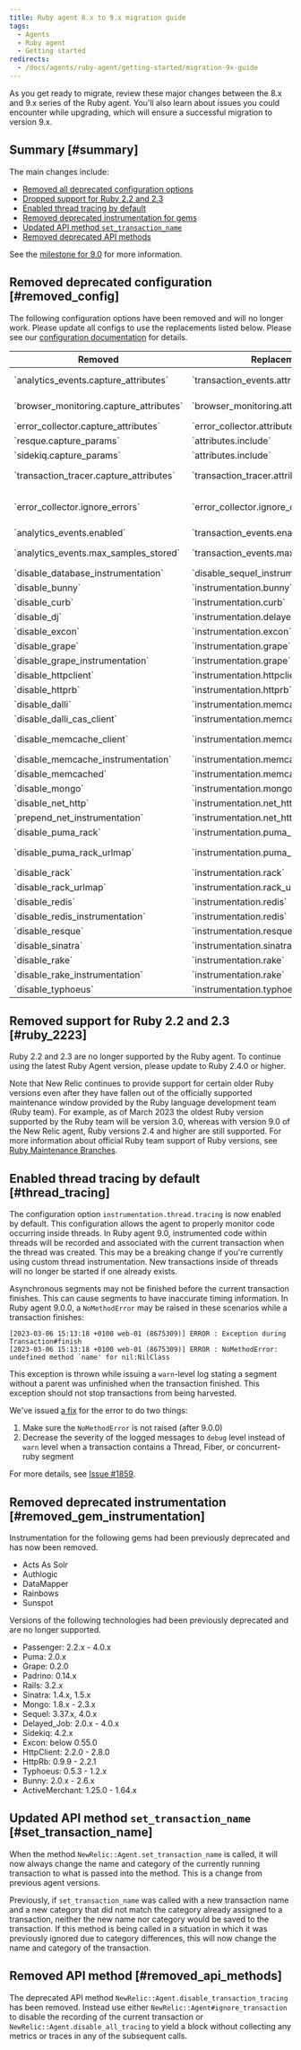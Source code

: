 ```yaml
---
title: Ruby agent 8.x to 9.x migration guide
tags:
  - Agents
  - Ruby agent
  - Getting started
redirects:
  - /docs/agents/ruby-agent/getting-started/migration-9x-guide
---
```


As you get ready to migrate, review these major changes between the 8.x and 9.x series of the Ruby agent. You'll also learn about issues you could encounter while upgrading, which will ensure a successful migration to version 9.x.

## Summary [#summary]

The main changes include:

* [Removed all deprecated configuration options](#removed_config)
* [Dropped support for Ruby 2.2 and 2.3](#ruby_2223)
* [Enabled thread tracing by default](#thread_tracing)
* [Removed deprecated instrumentation for gems](#removed_gem_instrumentation)
* [Updated API method `set_transaction_name`](#set_transaction_name)
* [Removed deprecated API methods](#removed_api_methods)

See the [milestone for 9.0](https://github.com/newrelic/newrelic-ruby-agent/milestone/28?closed=1) for more information.

## Removed deprecated configuration [#removed_config]

  The following configuration options have been removed and will no longer work. Please update all configs to use the replacements listed below. Please see our [configuration documentation](/docs/apm/agents/ruby-agent/configuration/ruby-agent-configuration) for details.

<table>
  <thead>
      <tr>
        <th>Removed</th>
        <th>Replacement</th>
        <th>`newrelic.yml` example</th>
      </tr>
  </thead>
  <tbody>
      <tr>
        <td>`analytics_events.capture_attributes`</td>
        <td>`transaction_events.attributes.enabled`</td>
        <td>`transaction_events.attributes.enabled: false`</td>
      </tr>
      <tr>
        <td>`browser_monitoring.capture_attributes`</td>
        <td>`browser_monitoring.attributes.enabled`</td>
        <td>`browser_monitoring.attributes.enabled: false`</td>
      </tr>
      <tr>
        <td>`error_collector.capture_attributes`</td>
        <td>`error_collector.attributes.enabled`</td>
        <td>`error_collector.attributes.enabled: false`</td>
      </tr>
      <tr>
        <td>`resque.capture_params`</td>
        <td>`attributes.include`</td>
        <td>`attributes.include: [&#39;job.resque.args.*&#39;]`</td>
      </tr>
      <tr>
        <td>`sidekiq.capture_params`</td>
        <td>`attributes.include`</td>
        <td>`attributes.include: [&#39;job.sidekiq.args.*&#39;]`</td>
      </tr>
      <tr>
        <td>`transaction_tracer.capture_attributes`</td>
        <td>`transaction_tracer.attributes.enabled`</td>
        <td>`transaction_tracer.attributes.enabled: false`</td>
      </tr>
      <tr>
        <td>`error_collector.ignore_errors`</td>
        <td>`error_collector.ignore_classes`</td>
        <td>`error_collector.ignore_classes: [&#39;ActionController::RoutingError&#39;, &#39;CustomError&#39;]`</td>
      </tr>
      <tr>
        <td>`analytics_events.enabled`</td>
        <td>`transaction_events.enabled`</td>
        <td>`transaction_events.enabled: false`</td>
      </tr>
      <tr>
        <td>`analytics_events.max_samples_stored`</td>
        <td>`transaction_events.max_samples_stored`</td>
        <td>`transaction_events.max_samples_stored: 1200`</td>
      </tr>
      <tr>
        <td>`disable_database_instrumentation`</td>
        <td>`disable_sequel_instrumentation`</td>
        <td>`disable_sequel_instrumentation: true`</td>
      </tr>
      <tr>
        <td>`disable_bunny`</td>
        <td>`instrumentation.bunny`</td>
        <td>`instrumentation.bunny: disabled`</td>
      </tr>
      <tr>
        <td>`disable_curb`</td>
        <td>`instrumentation.curb`</td>
        <td>`instrumentation.curb: disabled`</td>
      </tr>
      <tr>
        <td>`disable_dj`</td>
        <td>`instrumentation.delayed_job`</td>
        <td>`instrumentation.delayed_job: disabled`</td>
      </tr>
      <tr>
        <td>`disable_excon`</td>
        <td>`instrumentation.excon`</td>
        <td>`instrumentation.excon: disabled`</td>
      </tr>
      <tr>
        <td>`disable_grape`</td>
        <td>`instrumentation.grape`</td>
        <td>`instrumentation.grape: disabled`</td>
      </tr>
      <tr>
        <td>`disable_grape_instrumentation`</td>
        <td>`instrumentation.grape`</td>
        <td>`instrumentation.grape: disabled`</td>
      </tr>
      <tr>
        <td>`disable_httpclient`</td>
        <td>`instrumentation.httpclient`</td>
        <td>`instrumentation.httpcient: disabled`</td>
      </tr>
      <tr>
        <td>`disable_httprb`</td>
        <td>`instrumentation.httprb`</td>
        <td>`instrumentation.httprb: disabled`</td>
      </tr>
      <tr>
        <td>`disable_dalli`</td>
        <td>`instrumentation.memcache`</td>
        <td>`instrumentation.memcache: disabled`</td>
      </tr>
      <tr>
        <td>`disable_dalli_cas_client`</td>
        <td>`instrumentation.memcache`</td>
        <td>`instrumentation.memcache: disabled`</td>
      </tr>
      <tr>
        <td>`disable_memcache_client`</td>
        <td>`instrumentation.memcache-client`</td>
        <td>`instrumentation.memcache-client: disabled`</td>
      </tr>
      <tr>
        <td>`disable_memcache_instrumentation`</td>
        <td>`instrumentation.memcache`</td>
        <td>`instrumentation.memcache: disabled`</td>
      </tr>
      <tr>
        <td>`disable_memcached`</td>
        <td>`instrumentation.memcached`</td>
        <td>`instrumentation.memcached: disabled`</td>
      </tr>
      <tr>
        <td>`disable_mongo`</td>
        <td>`instrumentation.mongo`</td>
        <td>`instrumentation.mongo: disabled`</td>
      </tr>
      <tr>
        <td>`disable_net_http`</td>
        <td>`instrumentation.net_http`</td>
        <td>`instrumentation.net_http: disabled`</td>
      </tr>
      <tr>
        <td>`prepend_net_instrumentation`</td>
        <td>`instrumentation.net_http`</td>
        <td>`instrumentation.net_http: prepend`</td>
      </tr>
      <tr>
        <td>`disable_puma_rack`</td>
        <td>`instrumentation.puma_rack`</td>
        <td>`instrumentation.puma_rack: disabled`</td>
      </tr>
      <tr>
        <td>`disable_puma_rack_urlmap`</td>
        <td>`instrumentation.puma_rack_urlmap`</td>
        <td>`instrumentation.puma_rack_urlmap: disabled`</td>
      </tr>
      <tr>
        <td>`disable_rack`</td>
        <td>`instrumentation.rack`</td>
        <td>`instrumentation.rack: disabled`</td>
      </tr>
      <tr>
        <td>`disable_rack_urlmap`</td>
        <td>`instrumentation.rack_urlmap`</td>
        <td>`instrumentation.rack_urlmap: disabled`</td>
      </tr>
      <tr>
        <td>`disable_redis`</td>
        <td>`instrumentation.redis`</td>
        <td>`instrumentation.redis: disabled`</td>
      </tr>
      <tr>
        <td>`disable_redis_instrumentation`</td>
        <td>`instrumentation.redis`</td>
        <td>`instrumentation.redis: disabled`</td>
      </tr>
      <tr>
        <td>`disable_resque`</td>
        <td>`instrumentation.resque`</td>
        <td>`instrumentation.resque: disabled`</td>
      </tr>
      <tr>
        <td>`disable_sinatra`</td>
        <td>`instrumentation.sinatra`</td>
        <td>`instrumentation.sinatra: disabled`</td>
      </tr>
      <tr>
        <td>`disable_rake`</td>
        <td>`instrumentation.rake`</td>
        <td>`instrumentation.rake: disabled`</td>
      </tr>
      <tr>
        <td>`disable_rake_instrumentation`</td>
        <td>`instrumentation.rake`</td>
        <td>`instrumentation.rake: disabled`</td>
      </tr>
      <tr>
        <td>`disable_typhoeus`</td>
        <td>`instrumentation.typhoeus`</td>
        <td>`instrumentation.typhoeus: disabled`</td>
      </tr>
  </tbody>
</table>

## Removed support for Ruby 2.2 and 2.3 [#ruby_2223]

  Ruby 2.2 and 2.3 are no longer supported by the Ruby agent. To continue using the latest Ruby Agent version, please update to Ruby 2.4.0 or higher.

  Note that New Relic continues to provide support for certain older Ruby versions even after they have fallen out of the officially supported maintenance window provided by the Ruby language development team (Ruby team). For example, as of March 2023 the oldest Ruby version supported by the Ruby team will be version 3.0, whereas with version 9.0 of the New Relic agent, Ruby versions 2.4 and higher are still supported. For more information about official Ruby team support of Ruby versions, see [Ruby Maintenance Branches](https://www.ruby-lang.org/en/downloads/branches/).


## Enabled thread tracing by default [#thread_tracing]

  The configuration option `instrumentation.thread.tracing` is now enabled by default. This configuration allows the agent to properly monitor code occurring inside threads. In Ruby agent 9.0, instrumented code within threads will be recorded and associated with the current transaction when the thread was created.
This may be a breaking change if you're currently using custom thread instrumentation. New transactions inside of threads will no longer be started if one already exists.

  Asynchronous segments may not be finished before the current transaction finishes. This can cause segments to have inaccurate timing information. In Ruby agent 9.0.0, a `NoMethodError` may be raised in these scenarios while a transaction finishes: 
  
  ```
  [2023-03-06 15:13:18 +0100 web-01 (8675309)] ERROR : Exception during Transaction#finish
  [2023-03-06 15:13:18 +0100 web-01 (8675309)] ERROR : NoMethodError: undefined method `name' for nil:NilClass
  ```

  This exception is thrown while issuing a `warn`-level log stating a segment without a parent was unfinished when the transaction finished. This exception should not stop transactions from being harvested.
  
  We've issued [a fix](https://github.com/newrelic/newrelic-ruby-agent/pull/1876/) for the error to do two things: 
  1. Make sure the `NoMethodError` is not raised (after 9.0.0)
  2. Decrease the severity of the logged messages to `debug` level instead of `warn` level when a transaction contains a Thread, Fiber, or concurrent-ruby segment

  For more details, see [Issue \#1859](https://github.com/newrelic/newrelic-ruby-agent/issues/1859).

## Removed deprecated instrumentation [#removed_gem_instrumentation]

  Instrumentation for the following gems had been previously deprecated and has now been removed.

  * Acts As Solr
  * Authlogic
  * DataMapper
  * Rainbows
  * Sunspot

Versions of the following technologies had been previously deprecated and are no longer supported.

  * Passenger: 2.2.x - 4.0.x
  * Puma: 2.0.x
  * Grape: 0.2.0
  * Padrino: 0.14.x
  * Rails: 3.2.x
  * Sinatra: 1.4.x, 1.5.x
  * Mongo: 1.8.x - 2.3.x
  * Sequel: 3.37.x, 4.0.x
  * Delayed_Job: 2.0.x - 4.0.x
  * Sidekiq: 4.2.x
  * Excon: below 0.55.0
  * HttpClient: 2.2.0 - 2.8.0
  * HttpRb: 0.9.9 - 2.2.1
  * Typhoeus: 0.5.3 - 1.2.x
  * Bunny: 2.0.x - 2.6.x
  * ActiveMerchant: 1.25.0 - 1.64.x


## Updated API method `set_transaction_name` [#set_transaction_name]

When the method `NewRelic::Agent.set_transaction_name` is called, it will now always change the name and category of the currently running transaction to what is passed into the method. This is a change from previous agent versions.

Previously, if `set_transaction_name` was called with a new transaction name and a new category that did not match the category already assigned to a transaction, neither the new name nor category would be saved to the transaction.
  If this method is being called in a situation in which it was previously ignored due to category differences, this will now change the name and category of the transaction. 


## Removed API method [#removed_api_methods]

  The deprecated API method `NewRelic::Agent.disable_transaction_tracing` has been removed. Instead use either `NewRelic::Agent#ignore_transaction` to disable the recording of the current transaction or `NewRelic::Agent.disable_all_tracing` to yield a block without collecting any metrics or traces in any of the subsequent calls.
